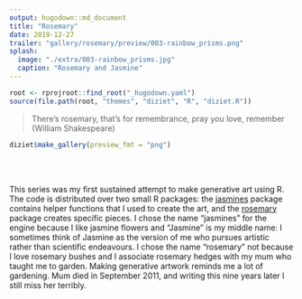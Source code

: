 ```yaml
---
output: hugodown::md_document
title: "Rosemary"
date: 2019-12-27
trailer: "gallery/rosemary/preview/003-rainbow_prisms.png"
splash:
  image: "./extra/003-rainbow_prisms.jpg"
  caption: "Rosemary and Jasmine"
---
```


```r
root <- rprojroot::find_root("_hugodown.yaml")
source(file.path(root, "themes", "diziet", "R", "diziet.R"))
```

> There's rosemary, that's for remembrance, pray you love, remember<br>(William Shakespeare)


```r
diziet$make_gallery(preview_fmt = "png")
```

<br><br>

This series was my first sustained attempt to make generative art using R. The code is distributed over two small R packages: the [jasmines](https://github.com/djnavarro/jasmines) package contains helper functions that I used to create the art, and the [rosemary](https://github.com/djnavarro/rosemary) package creates specific pieces. I chose the name "jasmines" for the engine because I like jasmine flowers and "Jasmine" is my middle name: I sometimes think of Jasmine as the version of me who pursues artistic rather than scientific endeavours. I chose the name "rosemary" not because I love rosemary bushes and I associate rosemary hedges with my mum who taught me to garden. Making generative artwork reminds me a lot of gardening. Mum died in September 2011, and writing this nine years later I still miss her terribly.
